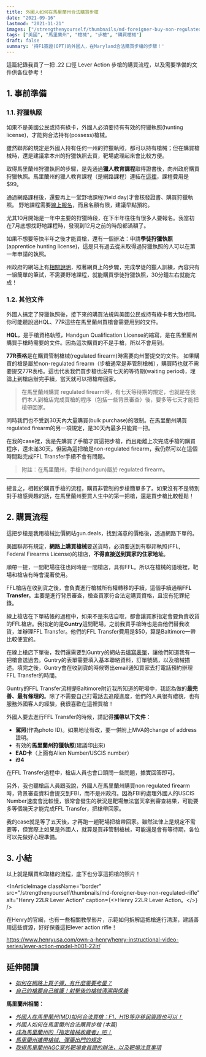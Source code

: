 ```yaml
---
title: 外國人如何在馬里蘭州合法購買步槍
date: "2021-09-16"
lastmod: "2021-11-21"
images: ["/strengthenyourself/thumbnails/md-foreigner-buy-non-regulated-rifle"]
tags: ["美國", "馬里蘭州", "槍械", "步槍", "購買槍械"]
draft: false
summary: '持F1簽證(OPT)的外國人，在Maryland合法購買步槍的步驟！'
---
```


這篇紀錄我買了一把 .22 口徑 Lever Action 步槍的購買流程，以及需要準備的文件供各位參考！

<InArticleImage
  className="border"
  src="/strengthenyourself/thumbnails/md-foreigner-buy-non-regulated-rifle"
  alt="文章封面圖片" 
/>

<TOCInline toc={props.toc} exclude="" toHeading={3} />


## 1. 事前準備

### 1.1. 狩獵執照
如果不是美國公民或持有綠卡，外國人必須要持有有效的狩獵執照(hunting license)，才能夠合法持有(possess)槍械。

雖然聯邦的規定是外國人持有任何一州的狩獵執照，都可以持有槍械；但在購買槍械時，還是建議拿本州的狩獵執照去買，靶場處理起來會比較方便。

取得馬里蘭州狩獵執照的步驟，是先通過**獵人教育課程**取得證書後，向州政府購買狩獵執照。馬里蘭州的獵人教育課程（是網路課程）連結在[這裡](https://www.hunter-ed.com/)，課程費用是$99。

通過網路課程後，還要再上一堂野地課程(field day)才會核發證書、購買狩獵執照。
野地課程需要[線上報名](https://www.hunter-ed.com/maryland/in_person_component/)，而且名額有限，建議早點預約。

尤其10月開始是一年中主要的狩獵時段，在下半年往往有很多人要報名。我當初在7月底想找野地課程時，發現到12月之前的時段都滿額了。

如果不想要等快半年之後才能買槍，還有一個辦法：申請**學徒狩獵執照**(apprentice hunting license)，這是只有過去從未取得過狩獵執照的人可以在第一年申請的執照。

州政府的網站上有[相關說明](https://dnr.maryland.gov/nrp/Pages/About-the-Apprenticeship-Hunting-License.aspx)，照著網頁上的步驟，完成學徒的獵人訓練，內容只有一組簡單的筆試，不需要野地課程，就能購買學徒狩獵執照，30分鐘左右就能完成！

### 1.2. 其他文件

外國人搞定了狩獵執照後，接下來的購買法規與美國公民或持有綠卡者大致相同。你可能聽說過HQL、77R這些在馬里蘭州買槍會需要用到的文件。

**HQL**，是手槍資格執照，Handgun Qualification License的縮寫，是在馬里蘭州購買手槍時需要的文件。因為這次購買的不是手槍，所以不會用到。

**77R表格**是在購買管制槍械(regulated firearm)時需要向州警提交的文件。
如果購買的槍是屬於non-regulated firearm（步槍通常是非管制槍械），購買時也就不需要提交77R表格。這也代表我們買步槍也沒有七天的等待期(waiting period)，理論上到槍店辦完手續，當天就可以把槍帶回家。

> 在馬里蘭州購買 regulated firearm時，有七天等待期的規定，也就是在我們本人到槍店完成買槍的程序（包括一些背景審查）後，要多等七天才能把槍帶回家。

同時我們也不受到30天內大量購買(bulk purchase)的限制。在馬里蘭州購買regulated firearm的另一項規定，是30天內最多只能買一把。

在我的case裡，我是先購買了手槍才買這把步槍，而且距離上次完成手槍的購買程序，還未滿30天。但因為這把槍是non-regulated firearm，我仍然可以在這個時間點完成FFL Transfer手續不會有問題。

> 附註：在馬里蘭州，手槍(handgun)屬於 regulated firearm。

---

總言之，相較於購買手槍的流程，購買非管制的步槍簡單多了。如果沒有不是特別對手槍感興趣的話，在馬里蘭州要買人生中的第一把槍，還是買步槍比較輕鬆！


## 2. 購買流程

這把步槍是我用槍械比價網站gun.deals，找到滿意的價格後，透過網路下單的。

美國聯邦有規定，**網路上購買槍械**要送貨時，必須要送到有聯邦執照(FFL, Federal Firearms License)的槍店，**不得直接送到買家的住家地址**。

順帶一提，一間靶場往往也同時是一間槍店，具有FFL。所以在槍械的語境裡，靶場和槍店有時會混著使用。

FFL槍店在收到貨之後，會負責進行槍械所有權轉移的手續，這個手續通稱**FFL Transfer**。主要是進行背景審查，檢查買家符合法定購買資格，且沒有犯罪紀錄。

線上槍店在下單結帳的過程中，如果不是來店自取，都會讓買家指定會要負責收貨的FFL槍店。我指定的是**Guntry**這間靶場，之前我買手槍時也是由他們替我收貨，並辦理FFL Transfer。他們的FFL Transfer費用是$50，算是Baltimore一帶比較便宜的。

在線上槍店下單後，我們還需要到Guntry的網站去[填寫表單](https://www.guntry.com/services/transfer-firearms)，讓他們知道我有一把槍會送過去。Guntry的表單需要填入基本聯絡資料，訂單號碼，以及槍械描述。填完之後，Guntry會在收到貨的時候寄出email通知買家去打電話預約辦理FFL Transfer的時間。

Guntry的FFL Transfer流程是Baltimore附近我所知道的靶場中，我認為做的**最完善、最有條理的**。除了不需要自己打電話去追蹤進度，他們的人員很有禮貌，也有服務外國客人的經驗，我很喜歡在這裡買槍！

外國人要去進行FFL Transfer的時候，請記得**攜帶以下文件**：
- **駕照**(作為photo ID)。如果地址有改，要一併附上MVA的change of address證明。
- 有效的**馬里蘭州狩獵執照**(建議印出來)
- **EAD卡**（上面有Alien Number/USCIS number）
- **i94**

在FFL Transfer過程中，槍店人員也會口頭問一些問題，據實回答即可。

另外，我也聽槍店人員跟我說，外國人在馬里蘭州購買non regulated firearm時，背景審查資料會提交到FBI，而不是州政府。因為FBI的處理外國人的USCIS Number速度會比較慢，很常會發生的狀況是靶場無法當天拿到審查結果，可能要多等個幾天才能完成FFL Transfer，把槍帶回家。

我的case就是等了五天後，才再跑一趟靶場把槍帶回家。雖然法律上是規定不需要等，但實際上如果是外國人，就算是買非管制槍械，可能還是會有等待期，各位可以先做好心理準備。


## 3. 小結

以上就是購買和取槍的流程，底下也分享這把槍的照片！

<InArticleImage
  className="border"
  src="/strengthenyourself/thumbnails/md-foreigner-buy-non-regulated-rifle"
  alt="Henry 22LR Lever Action" 
  caption={<>Henry 22LR Lever Action。</>}
/>

在Henry的官網，也有一些相關教學影片，示範如何拆解這把槍進行清潔，建議善用這些資源，好好保養這把lever action rifle！

https://www.henryusa.com/own-a-henry/henry-instructional-video-series/lever-action-model-h001-22lr/


## 延伸閱讀

- *[如何在網路上買子彈，有什麼需要考量？](/blogs/buy-ammo)*
- *[自己的槍要自己維護！射擊後的槍械清潔與保養](/blogs/firearm-cleaning)*

**馬里蘭州相關：**
- *[外國人在馬里蘭州(MD)如何合法買槍：F1、H1B等非移民簽證也可以！](/blogs/md-buy-firearm-as-foreigner)*
- *外國人如何在馬里蘭州合法購買步槍 (本篇)*
- *[成為馬里蘭州的「指定槍械收藏者」吧！](/blogs/md-become-designated-firearm-collector)*
- *[馬里蘭州攜帶槍械、彈藥出門的規定](/blogs/md-carry-gun-ammo-outdoor)*
- *[取得馬里蘭州AGC室外靶場會員證的辦法，以及靶場注意事項](md-obtain-agc-range-badge)*
